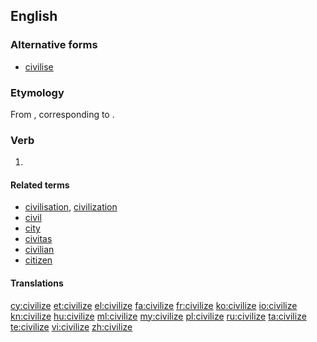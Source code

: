 {{also|civilise}}
==English==
{{wikipedia}}

===Alternative forms===
* [[civilise]] {{qualifier|chiefly British}}

===Etymology===
From {{etyl|fr}} {{term|civiliser|lang=fr}}, corresponding to {{suffix|civil|ize}}.

===Verb===
{{en-verb|civilizes|civilizing|civilized}}

# {{alternative spelling of|civilise}}

====Related terms====
* [[civilisation]], [[civilization]]
* [[civil]]
* [[city]]
* [[civitas]]
* [[civilian]]
* [[citizen]]

====Translations====
{{trans-see|civilise}}

[[cy:civilize]]
[[et:civilize]]
[[el:civilize]]
[[fa:civilize]]
[[fr:civilize]]
[[ko:civilize]]
[[io:civilize]]
[[kn:civilize]]
[[hu:civilize]]
[[ml:civilize]]
[[my:civilize]]
[[pl:civilize]]
[[ru:civilize]]
[[ta:civilize]]
[[te:civilize]]
[[vi:civilize]]
[[zh:civilize]]